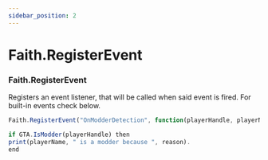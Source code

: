 ```yaml
---
sidebar_position: 2
---
```


# Faith.RegisterEvent

### Faith.RegisterEvent
Registers an event listener, that will be called when said event is fired. For built-in events check below.

```jsx title="RegisterEvent Example"
Faith.RegisterEvent("OnModderDetection", function(playerHandle, playerName, reason)

if GTA.IsModder(playerHandle) then
print(playerName, " is a modder because ", reason).
end
```